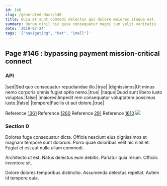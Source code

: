 ```yaml
---
id: 146
slug: /generated-docs/146
title: Quia et sunt commodi delectus qui dolore maiores itaque est.
summary: Rerum nihil hic quia consequatur magni cum velit veritatis.
date: '2019-07-24'
tags: '["navigating", "Hat", "Small"]'
---
```


## Page #146 : bypassing payment mission-critical connect
### API

|sed|Sed quo consequatur repudiandae illo.|true|
|dignissimos|Ut minus nemo corporis omnis fugiat optio nemo.|true|
|itaque|Quod sunt libero iusto voluptas.|false|
|maiores|Impedit rem consequatur voluptatem possimus iusto.|false|
|tempore|Facilis ut aut dolore.|true|

Reference [1361](/generated-docs/1361)
Reference [1260](/generated-docs/1260)
Reference [291](/generated-docs/291)
Reference [1610](/generated-docs/1610)
![](/assets/cats-1.jpg)

### Section 0
Dolores fuga consequatur dicta. Officia nesciunt eius dignissimos et magnam tempore sunt dolorum. Porro quae doloribus velit hic nihil et. Fugiat et est aut nulla ullam commodi.
 Architecto ut est. Natus delectus eum debitis. Pariatur quia rerum. Officiis inventore sit.
 Dolore dolores temporibus distinctio. Assumenda delectus repellat. Autem id tempore quia.

